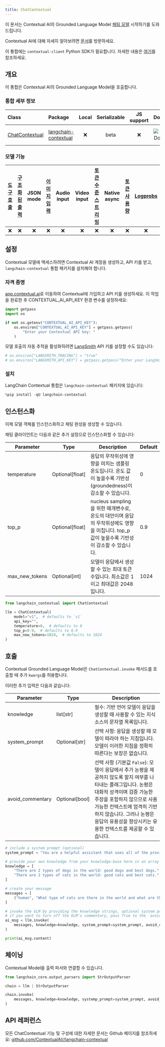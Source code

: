 ```yaml
---
title: ChatContextual
---
```


이 문서는 Contextual AI의 Grounded Language Model [채팅 모델](/oss/langchain/models/) 시작하기를 도와드립니다.

Contextual AI에 대해 자세히 알아보려면 [문서](https://docs.contextual.ai/)를 방문하세요.

이 통합에는 `contextual-client` Python SDK가 필요합니다. 자세한 내용은 [여기](https://github.com/ContextualAI/contextual-client-python)를 참조하세요.

## 개요

이 통합은 Contextual AI의 Grounded Language Model을 호출합니다.

### 통합 세부 정보

| Class | Package | Local | Serializable | JS support | Downloads | Version |
| :--- | :--- | :---: | :---: |  :---: | :---: | :---: |
| [ChatContextual](https://github.com/ContextualAI//langchain-contextual) | [langchain-contextual](https://pypi.org/project/langchain-contextual/) | ❌ | beta | ❌ | ![PyPI - Downloads](https://img.shields.io/pypi/dm/langchain-contextual?style=flat-square&label=%20) | ![PyPI - Version](https://img.shields.io/pypi/v/langchain-contextual?style=flat-square&label=%20) |

### 모델 기능

| [도구 호출](/oss/langchain/tools) | [구조화된 출력](/oss/langchain/structured-output) | JSON mode | [이미지 입력](/oss/langchain/messages#multimodal) | Audio input | Video input | [토큰 수준 스트리밍](/oss/langchain/streaming/) | Native async | [토큰 사용량](/oss/langchain/models#token-usage) | [Logprobs](/oss/langchain/models#log-probabilities) |
| :---: | :---: | :---: | :---: |  :---: | :---: | :---: | :---: | :---: | :---: |
| ❌ | ❌ | ❌ | ❌ | ❌ | ❌ | ❌ | ❌ | ❌ | ❌ |

## 설정

Contextual 모델에 액세스하려면 Contextual AI 계정을 생성하고, API 키를 받고, `langchain-contextual` 통합 패키지를 설치해야 합니다.

### 자격 증명

[app.contextual.ai](https://app.contextual.ai)로 이동하여 Contextual에 가입하고 API 키를 생성하세요. 이 작업을 완료한 후 CONTEXTUAL_AI_API_KEY 환경 변수를 설정하세요:

```python
import getpass
import os

if not os.getenv("CONTEXTUAL_AI_API_KEY"):
    os.environ["CONTEXTUAL_AI_API_KEY"] = getpass.getpass(
        "Enter your Contextual API key: "
    )
```

모델 호출의 자동 추적을 활성화하려면 [LangSmith](https://docs.smith.langchain.com/) API 키를 설정할 수도 있습니다:

```python
# os.environ["LANGSMITH_TRACING"] = "true"
# os.environ["LANGSMITH_API_KEY"] = getpass.getpass("Enter your LangSmith API key: ")
```

### 설치

LangChain Contextual 통합은 `langchain-contextual` 패키지에 있습니다:

```python
%pip install -qU langchain-contextual
```

## 인스턴스화

이제 모델 객체를 인스턴스화하고 채팅 완성을 생성할 수 있습니다.

채팅 클라이언트는 다음과 같은 추가 설정으로 인스턴스화할 수 있습니다:

| Parameter | Type | Description | Default |
|-----------|------|-------------|---------|
| temperature | Optional[float] | 응답의 무작위성에 영향을 미치는 샘플링 온도입니다. 온도 값이 높을수록 기반성(groundedness)이 감소할 수 있습니다. | 0 |
| top_p | Optional[float] | nucleus sampling을 위한 매개변수로, 온도의 대안이며 응답의 무작위성에도 영향을 미칩니다. top_p 값이 높을수록 기반성이 감소할 수 있습니다. | 0.9 |
| max_new_tokens | Optional[int] | 모델이 응답에서 생성할 수 있는 최대 토큰 수입니다. 최소값은 1이고 최대값은 2048입니다. | 1024 |

```python
from langchain_contextual import ChatContextual

llm = ChatContextual(
    model="v1",  # defaults to `v1`
    api_key="",
    temperature=0,  # defaults to 0
    top_p=0.9,  # defaults to 0.9
    max_new_tokens=1024,  # defaults to 1024
)
```

## 호출

Contextual Grounded Language Model은 `ChatContextual.invoke` 메서드를 호출할 때 추가 `kwargs`를 허용합니다.

이러한 추가 입력은 다음과 같습니다:

| Parameter | Type | Description |
|-----------|------|-------------|
| knowledge | list[str] | 필수: 기반 언어 모델이 응답을 생성할 때 사용할 수 있는 지식 소스의 문자열 목록입니다. |
| system_prompt | Optional[str] | 선택 사항: 응답을 생성할 때 모델이 따라야 하는 지침입니다. 모델이 이러한 지침을 정확히 따른다는 보장은 없습니다. |
| avoid_commentary | Optional[bool] | 선택 사항 (기본값 `False`): 모델이 응답에서 추가 논평을 제공하지 않도록 할지 여부를 나타내는 플래그입니다. 논평은 대화적 성격이며 검증 가능한 주장을 포함하지 않으므로 사용 가능한 컨텍스트에 엄격히 기반하지 않습니다. 그러나 논평은 응답의 유용성을 향상시키는 유용한 컨텍스트를 제공할 수 있습니다. |

```python
# include a system prompt (optional)
system_prompt = "You are a helpful assistant that uses all of the provided knowledge to answer the user's query to the best of your ability."

# provide your own knowledge from your knowledge-base here in an array of string
knowledge = [
    "There are 2 types of dogs in the world: good dogs and best dogs.",
    "There are 2 types of cats in the world: good cats and best cats.",
]

# create your message
messages = [
    ("human", "What type of cats are there in the world and what are the types?"),
]

# invoke the GLM by providing the knowledge strings, optional system prompt
# if you want to turn off the GLM's commentary, pass True to the `avoid_commentary` argument
ai_msg = llm.invoke(
    messages, knowledge=knowledge, system_prompt=system_prompt, avoid_commentary=True
)

print(ai_msg.content)
```

## 체이닝

Contextual Model을 출력 파서와 연결할 수 있습니다.

```python
from langchain_core.output_parsers import StrOutputParser

chain = llm | StrOutputParser

chain.invoke(
    messages, knowledge=knowledge, systemp_prompt=system_prompt, avoid_commentary=True
)
```

## API 레퍼런스

모든 ChatContextual 기능 및 구성에 대한 자세한 문서는 Github 페이지를 참조하세요: [github.com/ContextualAI//langchain-contextual](https://github.com/ContextualAI//langchain-contextual)
